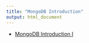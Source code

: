 ```yaml
---
title: "MongoDB Introduction"
output: html_document
---
```


* [MongoDB Introduction I](http://adalee2future.github.io/mongo-intro/mongodb_intro1.html)  

